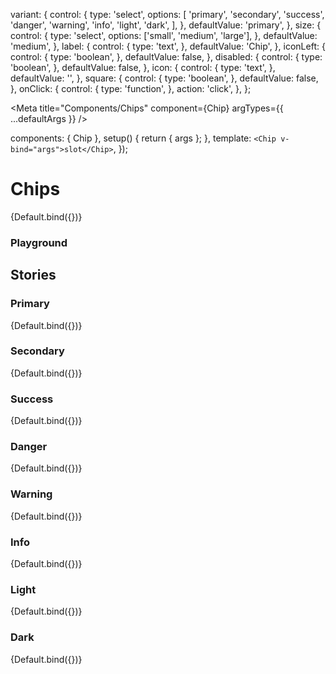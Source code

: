 

  variant: {
    control: {
      type: 'select',
      options: [
        'primary',
        'secondary',
        'success',
        'danger',
        'warning',
        'info',
        'light',
        'dark',
      ],
    },
    defaultValue: 'primary',
  },
  size: {
    control: {
      type: 'select',
      options: ['small', 'medium', 'large'],
    },
    defaultValue: 'medium',
  },
  label: {
    control: {
      type: 'text',
    },
    defaultValue: 'Chip',
  },
  iconLeft: {
    control: {
      type: 'boolean',
    },
    defaultValue: false,
  },
  disabled: {
    control: {
      type: 'boolean',
    },
    defaultValue: false,
  },
  icon: {
    control: {
      type: 'text',
    },
    defaultValue: '',
  },
  square: {
    control: {
      type: 'boolean',
    },
    defaultValue: false,
  },
  onClick: {
    control: {
      type: 'function',
    },
    action: 'click',
  },
};

<Meta title="Components/Chips" component={Chip} argTypes={{ ...defaultArgs }} />

  components: { Chip },
  setup() {
    return { args };
  },
  template: `
    <Chip v-bind="args">slot</Chip>
  `,
});

# Chips

<Canvas>
  <Story name="Overview" argTypes={{ ...Default.argTypes }} args={{}}>
    {Default.bind({})}
  </Story>
</Canvas>

### Playground

<ArgsTable story="Overview" />

## Stories

### Primary

<Canvas>
  <Story name="Primary" argTypes={{ ...Default.argTypes }} args={{}}>
    {Default.bind({})}
  </Story>
</Canvas>

### Secondary

<Canvas>
  <Story
    name="Secondary"
    argTypes={{ ...Default.argTypes }}
    args={{ variant: 'secondary' }}
  >
    {Default.bind({})}
  </Story>
</Canvas>

### Success

<Canvas>
  <Story
    name="Success"
    argTypes={{ ...Default.argTypes }}
    args={{ variant: 'success' }}
  >
    {Default.bind({})}
  </Story>
</Canvas>

### Danger

<Canvas>
  <Story
    name="Danger"
    argTypes={{ ...Default.argTypes }}
    args={{ variant: 'danger' }}
  >
    {Default.bind({})}
  </Story>
</Canvas>

### Warning

<Canvas>
  <Story
    name="Warning"
    argTypes={{ ...Default.argTypes }}
    args={{ variant: 'warning' }}
  >
    {Default.bind({})}
  </Story>
</Canvas>

### Info

<Canvas>
  <Story
    name="Info"
    argTypes={{ ...Default.argTypes }}
    args={{ variant: 'info' }}
  >
    {Default.bind({})}
  </Story>
</Canvas>

### Light

<Canvas>
  <Story
    name="Light"
    argTypes={{ ...Default.argTypes }}
    args={{ variant: 'light' }}
  >
    {Default.bind({})}
  </Story>
</Canvas>

### Dark

<Canvas>
  <Story
    name="Dark"
    argTypes={{ ...Default.argTypes }}
    args={{ variant: 'dark' }}
  >
    {Default.bind({})}
  </Story>
</Canvas>
